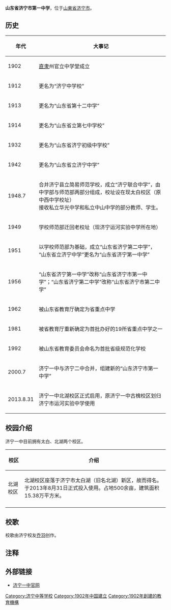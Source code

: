 {{article issues|
{{copyedit|time=2011-07-26T13:31:22+00:00}}
{{unreferenced|time=2011-07-26T13:31:22+00:00}}
{{non-free|time=2014-08-08T05:08:59+00:00}}
}}
{{Infobox School
| name           = 山东省济宁市第一中学
| other_name     = Jining No.1 High School
| image =
| logo=
| established= 1902年
| type= 中学
| district       = 太白校区、北湖校区
| staff          = 467人
| students       = 5000余名
| address        ={{Flagicon|China}}[[中国|中国]][[济宁|济宁]]<br>中区南北晁家街1号
| website        =[http://www.sd-jnyz.com/]
}}
'''山东省济宁市第一中学'''，位于[[山東省|山東省]][[济宁市|济宁市]]。

==历史==
{| class="wikitable"
|-
! 年代 !! 大事记
|-
| 1902 || [[直隶|直隶]]州官立中学堂成立
|-
| 1912 || 更名为“济宁中学校”
|-
| 1913 || 更名为“山东省第十二中学”
|-
| 1914 || 更名为“山东省立第七中学校”
|-
| 1932 || 更名为“山东省济宁初级中学校”
|-
| 1942 || 更名为“山东省立济宁中学”
|-
| 1948.7 || 合并济宁县立简易师范学校，成立“济宁联合中学”，由中学部与师范部两部分组成，校址设在现太白校区（原中西中学校址）<br>接收私立华光中学和私立中山中学的部分教师、学生。
|-
| 1949 || 学校师范部迁回老校址（现济宁运河实验中学所在地）
|-
| 1951 ||以学校师范部为基础，成立“山东省济宁第二中学”，<br>“山东省立济宁中学”更名为“山东省济宁第一中学”
|-
| 1956 ||“山东省济宁第一中学”改称“山东省济宁市第一中学”；“山东省济宁第二中学”改称“山东省济宁市第二中学”
|-
| 1962 || 被山东省教育厅确定为省重点中学
|-
| 1981 || 被省教育厅重新确定为首批办好的19所省重点中学之一
|-
| 1992 || 被山东省教育委员会命名为首批省级规范化学校
|-
| 2000.7 || 济宁一中与济宁二中合并，组建新的“山东济宁市第一中学”
|-
| 2013.8.31 || 济宁一中北湖校区正式启用，原济宁一中古槐校区划归济宁市运河实验中学使用
|}

==校园介绍==
济宁一中目前拥有太白、北湖两个校区。
{| class="wikitable"
|-
! 校区 !! 介绍

|-
| 北湖校区 || 北湖校区座落于济宁市太白湖（旧名北湖）新区，故而得名。于2013年8月31日正式投入使用。占地500余亩，建筑面积15.38万平方米。
|-
|}

==校歌==
校歌由济宁校友[[乔羽|乔羽]]创作。

== 注释 ==

{{Reflist}}

==外部链接==

* [http://www.sd-jnyz.com/ 济宁一中官网] {{Wayback|url=http://www.sd-jnyz.com/ |date=20200221203510 }}

[[Category:济宁中等学校|Category:济宁中等学校]]
[[Category:1902年中国建立|Category:1902年中国建立]]
[[Category:1902年創建的教育機構|Category:1902年創建的教育機構]]
